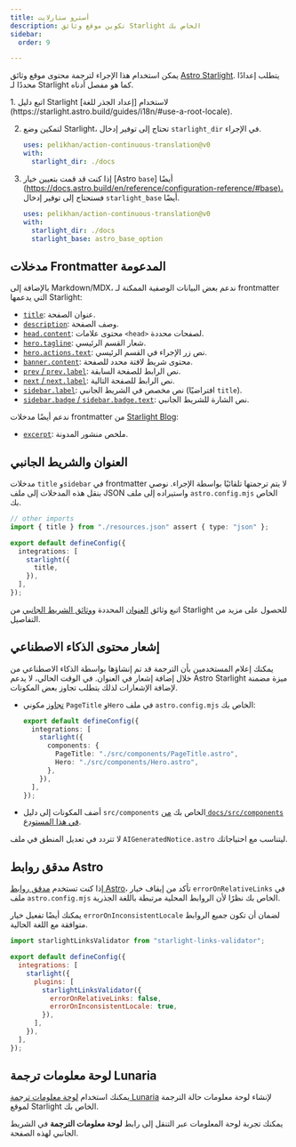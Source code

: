 ```yaml
---
title: أسترو ستارلايت
description: تكوين موقع وثائق Starlight الخاص بك
sidebar:
  order: 9

---
```



يمكن استخدام هذا الإجراء لترجمة محتوى موقع وثائق [Astro Starlight](https://starlight.astro.build/).
يتطلب إعدادًا محددًا لـ Starlight كما هو مفصل أدناه.

<Steps>
  1. اتبع دليل Starlight لاستخدام [إعداد الجذر للغة](https://starlight.astro.build/guides/i18n/#use-a-root-locale).

  2. لتمكين وضع Starlight، تحتاج إلى توفير إدخال `starlight_dir` في الإجراء.

     ```yaml title=".github/workflows/ct.yml" "starlight_dir: ./docs"
     uses: pelikhan/action-continuous-translation@v0
     with:
       starlight_dir: ./docs
     ```

  3. إذا كنت قد قمت بتعيين خيار \[Astro `base`] أيضًا ([https://docs.astro.build/en/reference/configuration-reference/#base)،](https://docs.astro.build/en/reference/configuration-reference/#base\)،)
     فستحتاج إلى توفير إدخال `starlight_base` أيضًا.

     ```yaml title=".github/workflows/ct.yml" "starlight_base: astro_base_option"
     uses: pelikhan/action-continuous-translation@v0
     with:
       starlight_dir: ./docs
       starlight_base: astro_base_option
     ```
</Steps>

## مدخلات Frontmatter المدعومة

بالإضافة إلى Markdown/MDX، ندعم بعض البيانات الوصفية الممكنة لـ frontmatter التي يدعمها Starlight:

* [`title`](https://starlight.astro.build/reference/frontmatter/#title-required): عنوان الصفحة.
* [`description`](https://starlight.astro.build/reference/frontmatter/#description): وصف الصفحة.
* [`head.content`](https://starlight.astro.build/reference/frontmatter/#head): محتوى علامات `<head>` لصفحات محددة.
* [`hero.tagline`](https://starlight.astro.build/reference/frontmatter/#hero): شعار القسم الرئيسي.
* [`hero.actions.text`](https://starlight.astro.build/reference/frontmatter/#hero): نص زر الإجراء في القسم الرئيسي.
* [`banner.content`](https://starlight.astro.build/reference/frontmatter/#banner): محتوى شريط لافتة محدد للصفحة.
* [`prev` / `prev.label`](https://starlight.astro.build/reference/frontmatter/#prev): نص الرابط للصفحة السابقة.
* [`next` / `next.label`](https://starlight.astro.build/reference/frontmatter/#next): نص الرابط للصفحة التالية.
* [`sidebar.label`](https://starlight.astro.build/reference/frontmatter/#sidebar): نص مخصص في الشريط الجانبي (افتراضيًا `title`).
* [`sidebar.badge` / `sidebar.badge.text`](https://starlight.astro.build/reference/frontmatter/#badge): نص الشارة للشريط الجانبي.

ندعم أيضًا مدخلات frontmatter من [Starlight Blog](https://starlight-blog-docs.vercel.app/):

* [`excerpt`](https://starlight-blog-docs.vercel.app/guides/frontmatter/#excerpt): ملخص منشور المدونة.

## العنوان والشريط الجانبي

مدخلات `title` و`sidebar` في frontmatter لا يتم ترجمتها تلقائيًا بواسطة الإجراء.
نوصي بنقل هذه المدخلات إلى ملف JSON واستيراده إلى ملف `astro.config.mjs` الخاص بك.

```ts title="astro.config.mjs" {2} /title(?=,)/
// other imports
import { title } from "./resources.json" assert { type: "json" };

export default defineConfig({
  integrations: [
    starlight({
      title,
    }),
  ],
});
```

اتبع وثائق [العنوان](https://starlight.astro.build/guides/i18n/#translate-the-site-title) المحددة و[وثائق الشريط الجانبي](https://starlight.astro.build/guides/sidebar/) من Starlight للحصول على مزيد من التفاصيل.

## إشعار محتوى الذكاء الاصطناعي

يمكنك إعلام المستخدمين بأن الترجمة قد تم إنشاؤها بواسطة الذكاء الاصطناعي من خلال
إضافة إشعار في العنوان. في الوقت الحالي، لا يدعم Astro Starlight ميزة مضمنة لإضافة الإشعارات
لذلك يتطلب تجاوز بعض المكونات.

* [تجاوز](https://starlight.astro.build/guides/overriding-components/#how-to-override) مكوني `PageTitle` و`Hero` في ملف `astro.config.mjs` الخاص بك:

  ```ts title="astro.config.mjs"
  export default defineConfig({
    integrations: [
      starlight({
        components: {
          PageTitle: "./src/components/PageTitle.astro",
          Hero: "./src/components/Hero.astro",
        },
      }),
    ],
  });
  ```

* أضف المكونات إلى دليل `src/components` الخاص بك [من `docs/src/components` في هذا المستودع](https://github.com/pelikhan/action-continuous-translation/tree/main/docs/src/components).

لا تتردد في تعديل المنطق في ملف `AIGeneratedNotice.astro` ليتناسب مع احتياجاتك.

## مدقق روابط Astro

إذا كنت تستخدم [مدقق روابط Astro](https://github.com/HiDeoo/starlight-links-validator)،
تأكد من إيقاف خيار `errorOnRelativeLinks` في ملف `astro.config.mjs` الخاص بك
نظرًا لأن الروابط المحلية مرتبطة باللغة الجذرية.

يمكنك أيضًا تفعيل خيار `errorOnInconsistentLocale` لضمان أن تكون جميع الروابط متوافقة مع اللغة الحالية.

```js title="astro.config.mjs" "errorOnRelativeLinks: false"
import starlightLinksValidator from "starlight-links-validator";

export default defineConfig({
  integrations: [
    starlight({
      plugins: [
        starlightLinksValidator({
          errorOnRelativeLinks: false,
          errorOnInconsistentLocale: true,
        }),
      ],
    }),
  ],
});
```

## لوحة معلومات ترجمة Lunaria

يمكنك استخدام [لوحة معلومات ترجمة Lunaria](https://lunaria.dev/integrations/starlight/) لإنشاء
لوحة معلومات حالة الترجمة لموقع Starlight الخاص بك.

يمكنك تجربة لوحة المعلومات عبر التنقل إلى رابط **لوحة معلومات الترجمة** في الشريط الجانبي لهذه الصفحة.
